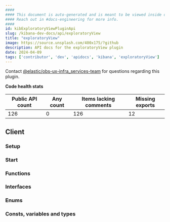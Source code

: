 ```yaml
---
####
#### This document is auto-generated and is meant to be viewed inside our experimental, new docs system.
#### Reach out in #docs-engineering for more info.
####
id: kibExploratoryViewPluginApi
slug: /kibana-dev-docs/api/exploratoryView
title: "exploratoryView"
image: https://source.unsplash.com/400x175/?github
description: API docs for the exploratoryView plugin
date: 2024-04-09
tags: ['contributor', 'dev', 'apidocs', 'kibana', 'exploratoryView']
---
```




Contact [@elastic/obs-ux-infra_services-team](https://github.com/orgs/elastic/teams/obs-ux-infra_services-team) for questions regarding this plugin.

**Code health stats**

| Public API count  | Any count | Items lacking comments | Missing exports |
|-------------------|-----------|------------------------|-----------------|
| 126 | 0 | 126 | 12 |

## Client

### Setup
<DocDefinitionList data={[exploratoryViewObj.client.setup]}/>

### Start
<DocDefinitionList data={[exploratoryViewObj.client.start]}/>

### Functions
<DocDefinitionList data={exploratoryViewObj.client.functions}/>

### Interfaces
<DocDefinitionList data={exploratoryViewObj.client.interfaces}/>

### Enums
<DocDefinitionList data={exploratoryViewObj.client.enums}/>

### Consts, variables and types
<DocDefinitionList data={exploratoryViewObj.client.misc}/>

